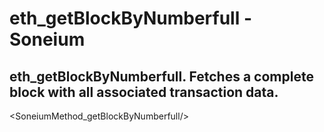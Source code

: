 # eth_getBlockByNumberfull - Soneium

## eth_getBlockByNumberfull. Fetches a complete block with all associated transaction data.


<SoneiumMethod_getBlockByNumberfull/>
